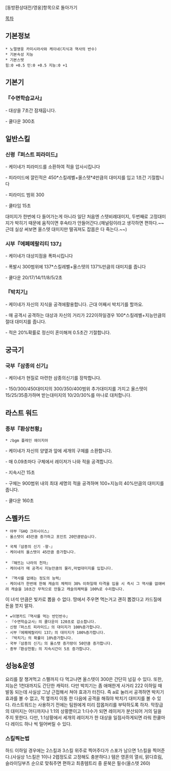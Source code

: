 [동방환상대전/영웅]항목으로 돌아가기

[[목차]]
== 기본정보 ==
 * 노멀영웅 카미시라사와 케이네(지식과 역사의 반수)
 * 기본속성 지능
 * 기본스텟
 힘:0 +0.5 민:0 +0.5 지능:0 +1

== 기본기 == 

=== 『수면학습교사』 ===

- 대상을 7초간 잠재웁니다.

- 쿨다운 300초
 
== 일반스킬 == 
=== 신령『퍼스트 피라미드』 ===

- 케이네가 피라미드를 소환하여 적을 압사시킵니다

- 피라미드에 깔린적은 450*스킬레벨+올스텟*4만큼의 대미지를 입고 1초간 기절합니다

- 피라미드 범위 300

- 쿨타임 15초

대미지가 한번에 다 들어가는게 아니라 일단 처음엔 스텟비례대미지, 두번째로 고정대미지가 박히기 때문에 움직이면 후속타가 안들어간다.(채널링이라고 생각하면 편하다.~~근데 실상 써보면 올스텟 대미지만 떨궈져도 잡몹은 다 죽는다.~~)

=== 시부『에페메랄리티 137』 === 

- 케이네가 대상지점을 폭파시킵니다

- 폭발시 300범위에 137*스킬레벨+올스텟의 137%만큼의 대미지를 줍니다

- 쿨다운 20/17/14/11/8/5/2초

=== 『박치기』 ===

- 케이네가 자신의 지식을 공격에활용합니다. 근대 어째서 박치기를 할까요.

- 매 공격시 공격하는 대상과 자신의 거리가 222이하일경우 100*스킬레벨+지능만큼의 절대 대미지를 줍니다.

- 적은 20%확률로 정신이 혼미해져 0.5초간 기절합니다.

== 궁극기 ==
=== 국부『삼종의 신기』 ===

- 케이네가 현질로 마련한 삼종의신기를 장착합니다.

- 150/300/450대미지의 300/350/400범위 추가대미지를 가지고 올스텟이 15/25/35증가하며 받는대미지의 10/20/30%를 마나로 대처합니다.

== 라스트 워드 ==
=== 종부『환상천황』 ===
 * ♪bgm 플레인 에이지아

- 케이네가 자신의 양옆과 앞에 세개의 구체를 소환합니다.

- 매 0.09초마다 구체에서 레이저가 나와 적을 공격합니다.

- 지속시간 15초

- 구체는 900범위 내의 최대 세명의 적을 공격하며 100+지능의 40%만큼의 대미지를 줍니다.

- 쿨다운 160초

== 스펠카드 ==

 * 야부『GHQ 크라시이스』
 - 올스텟이 45만큼 증가하고 포인트 20만큼받습니다.

 * 국체『삼종의 신기 -향-』
 - 케이네의 올스텟이 45만큼 증가합니다.
 
 * 『해뜨는 나라의 천자』
 - 케이네가 매 공격시 지능만큼의 물리,마법대미지를 입힙니다.

 * 『역사를 없애는 정도의 능력』
 - 케이네가 한번에 한해 캐슬의 체력이 30% 이하일때 타격을 입을 시 즉시 그 역사를 없애버려 캐슬을 10초간 무적으로 만들고 캐슬의체력을 100%로 수리합니다.

이 녀석 만큼은 빛카로 뽑을 수 없다. 땅에서 주우면 먹는거고 괜히 뽑겠다고 카드질에 돈을 붓지 말자.

 * ★이명카드『역사를 먹는 반인반수』
 - 『수면학습교사』의 쿨다운이 120초로 감소합니다.
 - 신령『퍼스트 피라미드』의 대미지가 100%증가합니다.
 - 시부『에페메랄리티 137』의 대미지가 100%증가합니다.
 - 『박치기』의 확률이 10%증가합니다.
 - 국부『삼종의 신기』의 올스탯 증가량이 50만큼 증가합니다.
 - 종부『환상천황』의 지속시간이 5초 증가합니다.

== 성능&운영 ==
요리를 잘 챙겨먹고 스펠까지 다 먹고나면 올스텟이 300은 간단히 넘길 수 있다. 또한, 지능은 1천대까지도 간단한 캐릭터. 다만 박치기는 좀 애매한게 사거리 222 이하일 때 발동 되는데 사실상 그냥 근접해서 쳐야 효과가 터진다. 즉 a로 눌러서 공격하면 박치기 효과를 볼 수 없고, 적 옆까지 이동 한 다음에 공격을 해줘야 박치기 대미지를 볼 수 있다.
라스트워드는 사용하기 전에는 팀원에게 미리 잡몹처리를 부탁하도록 하자. 막장급의 대미지는 어디까지나 1:1의 상황뿐이고 1:다수가 되면 레이저가 분산되어 거의 딜을 주지 못한다. 다만, 1:1상황에서 세개의 레이저가 한 대상을 일점사하게되면 라워 한쿨마다 레이드 하나 씩 밀어버릴 수 있다.

=== 스킬찍는법 ===
하드 이하일 경우에는 2스킬과 3스킬 위주로 찍어주다가 스포가 남으면 1스킬을 찍어준다.(사실상 1스킬은 1이나 2렙정도로 고정해도 충분하다.) 템은 영혼의 열쇠, 맑다흐림, 슬라이딩부츠 순으로 맞춰주면 편하고 최종템트리 중 룬북은 필수(올스텟 260)
